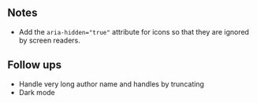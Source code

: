 ## Notes

- Add the `aria-hidden="true"` attribute for icons so that they are ignored by screen readers.

## Follow ups

- Handle very long author name and handles by truncating
- Dark mode
